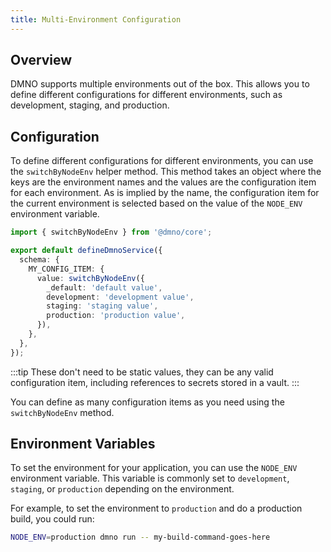 ```yaml
---
title: Multi-Environment Configuration
---
```


## Overview

DMNO supports multiple environments out of the box. This allows you to define different configurations for different environments, such as development, staging, and production.

## Configuration

To define different configurations for different environments, you can use the `switchByNodeEnv` helper method. This method takes an object where the keys are the environment names and the values are the configuration item for each environment. As is implied by the name, the configuration item for the current environment is selected based on the value of the `NODE_ENV` environment variable.

```typescript
import { switchByNodeEnv } from '@dmno/core';

export default defineDmnoService({
  schema: {
    MY_CONFIG_ITEM: {
      value: switchByNodeEnv({
        _default: 'default value',
        development: 'development value',
        staging: 'staging value',
        production: 'production value',
      }),
    },
  },
});
```

:::tip
These don't need to be static values, they can be any valid configuration item, including references to secrets stored in a vault.
:::

You can define as many configuration items as you need using the `switchByNodeEnv` method.

## Environment Variables

To set the environment for your application, you can use the `NODE_ENV` environment variable. This variable is commonly set to `development`, `staging`, or `production` depending on the environment.

For example, to set the environment to `production` and do a production build, you could run:

```bash
NODE_ENV=production dmno run -- my-build-command-goes-here
```


